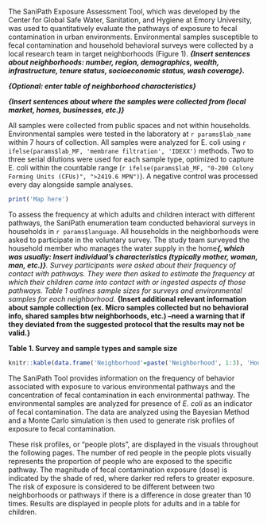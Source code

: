 The SaniPath Exposure Assessment Tool, which was developed by the Center for Global Safe Water, Sanitation, and Hygiene at Emory University, was used to quantitatively evaluate the pathways of exposure to fecal contamination in urban environments. Environmental samples susceptible to fecal contamination and household behavioral surveys were collected by a local research team in target neighborhoods (Figure 1). ***{Insert sentences about neighborhoods: number, region, demographics, wealth, infrastructure, tenure status, socioeconomic status, wash coverage}.***

***{Optional: enter table of neighborhood characteristics}***

***{Insert sentences about where the samples were collected from (local market, homes, businesses, etc.)}***

All samples were collected from public spaces and not within households. Environmental samples were tested in the laboratory at `r params$lab_name` within 7 hours of collection. All samples were analyzed for E. coli using `r ifelse(params$lab_MF, 'membrane filtration', 'IDEXX')` methods. Two to three serial dilutions were used for each sample type, optimized to capture E. coli within the countable range (`r ifelse(params$lab_MF, "0-200 Colony Forming Units (CFUs)", ">2419.6 MPN")`). A negative control was processed every day alongside sample analyses.

```{r echo=FALSE}
print('Map here')
```


To assess the frequency at which adults and children interact with different pathways, the SaniPath enumeration team conducted behavioral surveys in households in `r params$language`. All households in the neighborhoods were asked to participate in the voluntary survey. The study team surveyed the household member who manages the water supply in the home***{, which was usually: Insert individual’s characteristics (typically mother, woman, man, etc.)}**. Survey participants were asked about their frequency of contact with pathways. They were then asked to estimate the frequency at which their children came into contact with or ingested aspects of those pathways. Table 1 outlines sample sizes for surveys and environmental samples for each neighborhood. ***{Insert additional relevant information about sample collection (ex. Micro samples collected but no behavioral info, shared samples btw neighborhoods, etc.) –need a warning that if they deviated from the suggested protocol that the results may not be valid.}**

**Table 1. Survey and sample types and sample size**
```{r echo=FALSE}
knitr::kable(data.frame('Neighborhood'=paste('Neighborhood', 1:3), 'Household' = sample(1:100, 3)))
```


The SaniPath Tool provides information on the frequency of behavior associated with exposure to various environmental pathways and the concentration of fecal contamination in each environmental pathway. The environmental samples are analyzed for presence of *E. coli* as an indicator of fecal contamination. The data are analyzed using the Bayesian Method and a Monte Carlo simulation is then used to generate risk profiles of exposure to fecal contamination.

These risk profiles, or “people plots”, are displayed in the visuals throughout the following pages. The number of red people in the people plots visually represents the proportion of people who are exposed to the specific pathway. The magnitude of fecal contamination exposure (dose) is indicated by the shade of red, where darker red refers to greater exposure. The risk of exposure is considered to be different between two neighborhoods or pathways if there is a difference in dose greater than 10 times. Results are displayed in people plots for adults and in a table for children.

